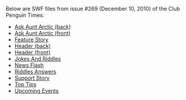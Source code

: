 Below are SWF files from issue #269 (December 10, 2010) of the Club Penguin Times:

*[[Media:News269AskAuntArcticBack.swf|Ask Aunt Arctic (back)]]
*[[Media:News269AskAuntArcticFront.swf|Ask Aunt Arctic (front)]]
*[[Media:News269FeatureStory.swf|Feature Story]]
*[[Media:News269HeaderBack.swf|Header (back)]]
*[[Media:News269HeaderFront.swf|Header (front)]]
*[[Media:News269JokesAndRiddles.swf|Jokes And Riddles]]
*[[Media:News269NewsFlash.swf|News Flash]]
*[[Media:News269RiddlesAnswers.swf|Riddles Answers]]
*[[Media:News269SupportStory.swf|Support Story]]
*[[Media:News269TopTips.swf|Top Tips]]
*[[Media:News269UpcomingEvents.swf|Upcoming Events]]